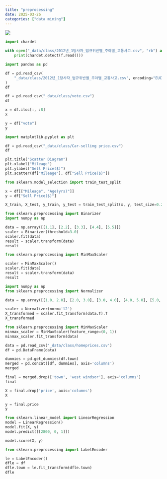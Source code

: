 ```yaml
---
title: "preprocessing"
date: 2025-03-26
categories: ["data mining"]
---
```


![](/img/human-thumb.jpg){.post-thumbnail}

```python
import chardet

with open("_data/class/2012년_1당사자_법규위반별_주야별_교통사고.csv", "rb") as f:
    print(chardet.detect(f.read()))
```

```python
import pandas as pd

df = pd.read_csv(
    "_data/class/2012년_1당사자_법규위반별_주야별_교통사고.csv", encoding="EUC-KR"
)
df
```

```python
df = pd.read_csv("_data/class/vote.csv")
df
```

```python
x = df.iloc[:, :8]
x
```

```python
y = df["vote"]
y
```

```python
import matplotlib.pyplot as plt

df = pd.read_csv("_data/class/Car-selling price.csv")
df
```

```python
plt.title("Scatter Diagram")
plt.xlabel("Mileage")
plt.ylabel("Sell Price($)")
plt.scatter(df["Mileage"], df["Sell Price($)"])
```

```python
from sklearn.model_selection import train_test_split

x = df[["Mileage", "Age(yrs)"]]
y = df["Sell Price($)"]

X_train, X_test, y_train, y_test = train_test_split(x, y, test_size=0.2)
```

```python
from sklearn.preprocessing import Binarizer
import numpy as np

data = np.array([[1.1], [2.2], [3.3], [4.4], [5.5]])
scaler = Binarizer(threshold=3.0)
scaler.fit(data)
result = scaler.transform(data)
result
```

```python
from sklearn.preprocessing import MinMaxScaler

scaler = MinMaxScaler()
scaler.fit(data)
result = scaler.transform(data)
result
```

```python
import numpy as np
from sklearn.preprocessing import Normalizer

data = np.array([[1.0, 2.0], [2.0, 3.0], [3.0, 4.0], [4.0, 5.0], [5.0, 6.0]])

scaler = Normalizer(norm='l2')
X_transformed = scaler.fit_transform(data.T).T
X_transformed
```

```python
from sklearn.preprocessing import MinMaxScaler
minmax_scaler = MinMaxScaler(feature_range=(0, 1))
minmax_scaler.fit_transform(data)
```

```python
data = pd.read_csv('_data/class/homeprices.csv')
df = pd.DataFrame(data)

dummies = pd.get_dummies(df.town)
merged = pd.concat([df, dummies], axis='columns')
merged
```

```python
final = merged.drop(['town', 'west windsor'], axis='columns')
final
```

```python
X = final.drop('price', axis='columns')
X
```

```python
y = final.price
y
```

```python
from sklearn.linear_model import LinearRegression
model = LinearRegression()
model.fit(X, y)
model.predict([[2800, 0, 1]])
```

```python
model.score(X, y)
```

```python
from sklearn.preprocessing import LabelEncoder

le = LabelEncoder()
dfle = df
dfle.town = le.fit_transform(dfle.town)
dfle
```

